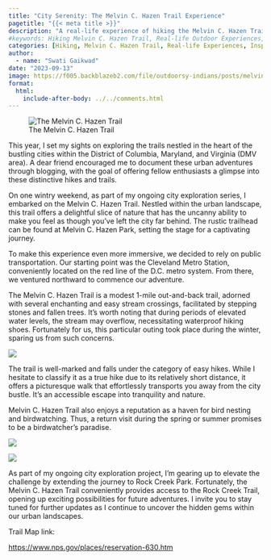 ```yaml
---
title: "City Serenity: The Melvin C. Hazen Trail Experience"
pagetitle: "{{< meta title >}}"
description: "A real-life experience of hiking the Melvin C. Hazen Trail."
#keywords: Hiking Melvin C. Hazen Trail, Real-life Outdoor Experiences, Outdoorsy Inspirational Stories
categories: [Hiking, Melvin C. Hazen Trail, Real-life Experiences, Inspirational Stories]
author: 
  - name: "Swati Gaikwad"
date: "2023-09-13"
image: https://f005.backblazeb2.com/file/outdoorsy-indians/posts/melvin-c-hazen-trail.jpg
format:
  html:
    include-after-body: ../../comments.html
---
```

![The Melvin C. Hazen Trail](https://f005.backblazeb2.com/file/outdoorsy-indians/posts/melvin-c-hazen-trail.jpg){group="melvin-hazen" fig-alt="A portion of the Melvin C. Hazen Trail" .preview-image}

This year, I set my sights on exploring the trails nestled in the heart of the bustling cities within the District of Columbia, Maryland, and Virginia (DMV area). A dear friend encouraged me to document these urban adventures through blogging, with the goal of offering fellow enthusiasts a glimpse into these distinctive hikes and trails.

On one wintry weekend, as part of my ongoing city exploration series, I embarked on the Melvin C. Hazen Trail. Nestled within the urban landscape, this trail offers a delightful slice of nature that has the uncanny ability to make you feel as though you've left the city far behind. The rustic trailhead can be found at Melvin C. Hazen Park, setting the stage for a captivating journey.

To make this experience even more immersive, we decided to rely on public transportation. Our starting point was the Cleveland Metro Station, conveniently located on the red line of the D.C. metro system. From there, we ventured northward to commence our adventure.

The Melvin C. Hazen Trail is a modest 1-mile out-and-back trail, adorned with several enchanting and easy stream crossings, facilitated by stepping stones and fallen trees. It's worth noting that during periods of elevated water levels, the stream may overflow, necessitating waterproof hiking shoes. Fortunately for us, this particular outing took place during the winter, sparing us from such concerns.

![](https://i.imgur.com/7vIMb8I.jpg){group="melvin-hazen" fig-alt="A portion of the Melvin C. Hazen Trail"}


The trail is well-marked and falls under the category of easy hikes. While I hesitate to classify it as a true hike due to its relatively short distance, it offers a picturesque walk that effortlessly transports you away from the city bustle. It's an accessible escape into tranquility and nature.

Melvin C. Hazen Trail also enjoys a reputation as a haven for bird nesting and birdwatching. Thus, a return visit during the spring or summer promises to be a birdwatcher's paradise.

::: {layout="[[1,1]]"}


![](https://i.imgur.com/B7it08m.jpg){group="melvin-hazen" fig-alt="A portion of the Melvin C. Hazen Trail"}

![](https://i.imgur.com/rjBl7Ft.jpg){group="melvin-hazen" fig-alt="A portion of the Melvin C. Hazen Trail"}
:::

As part of my ongoing city exploration project, I'm gearing up to elevate the challenge by extending the journey to Rock Creek Park. Fortunately, the Melvin C. Hazen Trail conveniently provides access to the Rock Creek Trail, opening up exciting possibilities for future adventures. I invite you to stay tuned for further updates as I continue to uncover the hidden gems within our urban landscapes.

Trail Map link:

[https://www.nps.gov/places/reservation-630.htm](https://www.nps.gov/places/reservation-630.htm)
